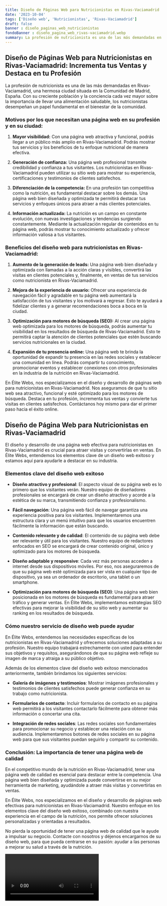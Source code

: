 ```yaml
---
title: Diseño de Páginas Web para Nutricionistas en Rivas-Vaciamadrid
date: '2023-10-04'
tags: ['Diseño web', 'Nutricionistas', 'Rivas-Vaciamadrid']
draft: false
banner : diseño_paginas_web_nutricionistas
fondoBanner : diseño_pagina_web_rivas-vaciamadrid.webp
summary: La profesión de nutricionista es una de las más demandadas en RivasVaciamadrid, una hermosa ciudad situada en la Comunidad de Madrid, España. Con su creciente población y la conciencia cada vez mayor sobre la importancia de llevar una alimentación saludable, los nutricionistas desempeñan un papel fundamental en el bienestar de la comunidad.
---
```


## Diseño de Páginas Web para Nutricionistas en Rivas-Vaciamadrid: Incrementa tus Ventas y Destaca en tu Profesión

La profesión de nutricionista es una de las más demandadas en Rivas-Vaciamadrid, una hermosa ciudad situada en la Comunidad de Madrid, España. Con su creciente población y la conciencia cada vez mayor sobre la importancia de llevar una alimentación saludable, los nutricionistas desempeñan un papel fundamental en el bienestar de la comunidad.

### Motivos por los que necesitan una página web en su profesión y en su ciudad:

1. **Mayor visibilidad:** Con una página web atractiva y funcional, podrás llegar a un público más amplio en Rivas-Vaciamadrid. Podrás mostrar tus servicios y los beneficios de tu enfoque nutricional de manera efectiva.

2. **Generación de confianza:** Una página web profesional transmite credibilidad y confianza a tus visitantes. Los nutricionistas en Rivas-Vaciamadrid pueden utilizar su sitio web para mostrar su experiencia, certificaciones y testimonios de clientes satisfechos.

3. **Diferenciación de la competencia:** En una profesión tan competitiva como la nutrición, es fundamental destacar sobre los demás. Una página web bien diseñada y optimizada te permitirá destacar tus servicios y enfoques únicos para atraer a más clientes potenciales.

4. **Información actualizada:** La nutrición es un campo en constante evolución, con nuevas investigaciones y tendencias surgiendo constantemente. Mediante la actualización regular de contenidos en tu página web, podrás mostrar tu conocimiento actualizado y ofrecer información valiosa a tus visitantes.

### Beneficios del diseño web para nutricionistas en Rivas-Vaciamadrid:

1. **Aumento de la generación de leads:** Una página web bien diseñada y optimizada con llamadas a la acción claras y visibles, convertirá las visitas en clientes potenciales y, finalmente, en ventas de tus servicios como nutricionista en Rivas-Vaciamadrid.

2. **Mejora de la experiencia de usuario:** Ofrecer una experiencia de navegación fácil y agradable en tu página web aumentará la satisfacción de tus visitantes y los motivará a regresar. Esto te ayudará a fidelizar clientes y a generar recomendaciones boca a boca en la ciudad.

3. **Optimización para motores de búsqueda (SEO):** Al crear una página web optimizada para los motores de búsqueda, podrás aumentar tu visibilidad en los resultados de búsqueda de Rivas-Vaciamadrid. Esto te permitirá captar la atención de clientes potenciales que estén buscando servicios nutricionales en la ciudad.

4. **Expansión de tu presencia online:** Una página web te brinda la oportunidad de expandir tu presencia en las redes sociales y establecer una comunidad en línea. Podrás compartir tu conocimiento, promocionar eventos y establecer conexiones con otros profesionales en la industria de la nutrición en Rivas-Vaciamadrid.

En Élite Webs, nos especializamos en el diseño y desarrollo de páginas web para nutricionistas en Rivas-Vaciamadrid. Nos aseguramos de que tu sitio web sea atractivo, funcional y esté optimizado para los motores de búsqueda. Destaca en tu profesión, incrementa tus ventas y convierte tus visitas en clientes satisfechos. Contáctanos hoy mismo para dar el primer paso hacia el éxito online.

<GifSeo />

<Cta />

## Diseño de Página Web para Nutricionistas en Rivas-Vaciamadrid

El diseño y desarrollo de una página web efectiva para nutricionistas en Rivas-Vaciamadrid es crucial para atraer visitas y convertirlas en ventas. En Élite Webs, entendemos los elementos clave de un diseño web exitoso y estamos aquí para ayudarle a destacar en su industria.

### Elementos clave del diseño web exitoso

- **Diseño atractivo y profesional**: El aspecto visual de su página web es lo primero que los visitantes verán. Nuestro equipo de diseñadores profesionales se encargará de crear un diseño atractivo y acorde a la estética de su marca, transmitiendo confianza y profesionalismo.

- **Fácil navegación**: Una página web fácil de navegar garantiza una experiencia positiva para los visitantes. Implementaremos una estructura clara y un menú intuitivo para que los usuarios encuentren fácilmente la información que están buscando.

- **Contenido relevante y de calidad**: El contenido de su página web debe ser relevante y útil para los visitantes. Nuestro equipo de redactores enfocados en SEO se encargará de crear contenido original, único y optimizado para los motores de búsqueda.

- **Diseño adaptable y responsive**: Cada vez más personas acceden a internet desde sus dispositivos móviles. Por eso, nos aseguraremos de que su página web esté optimizada para ser vista en cualquier tipo de dispositivo, ya sea un ordenador de escritorio, una tablet o un smartphone.

- **Optimización para motores de búsqueda (SEO)**: Una página web bien posicionada en los motores de búsqueda es fundamental para atraer tráfico y generar ventas. En Élite Webs, implementamos estrategias SEO efectivas para mejorar la visibilidad de su sitio web y aumentar su ranking en los resultados de búsqueda.

### Cómo nuestro servicio de diseño web puede ayudar

En Élite Webs, entendemos las necesidades específicas de los nutricionistas en Rivas-Vaciamadrid y ofrecemos soluciones adaptadas a su profesión. Nuestro equipo trabajará estrechamente con usted para entender sus objetivos y requisitos, asegurándonos de que su página web refleje su imagen de marca y atraiga a su público objetivo.

Además de los elementos clave del diseño web exitoso mencionados anteriormente, también brindamos los siguientes servicios:

- **Galería de imágenes y testimonios**: Mostrar imágenes profesionales y testimonios de clientes satisfechos puede generar confianza en su trabajo como nutricionista.

- **Formularios de contacto**: Incluir formularios de contacto en su página web permitirá a los visitantes contactarlo fácilmente para obtener más información o concertar una cita.

- **Integración de redes sociales**: Las redes sociales son fundamentales para promocionar su negocio y establecer una relación con su audiencia. Implementaremos botones de redes sociales en su página web para que sus visitantes puedan seguirlo y compartir su contenido.

### Conclusión: La importancia de tener una página web de calidad

En el competitivo mundo de la nutrición en Rivas-Vaciamadrid, tener una página web de calidad es esencial para destacar entre la competencia. Una página web bien diseñada y optimizada puede convertirse en su mejor herramienta de marketing, ayudándole a atraer más visitas y convertirlas en ventas.

En Élite Webs, nos especializamos en el diseño y desarrollo de páginas web efectivas para nutricionistas en Rivas-Vaciamadrid. Nuestro enfoque en los elementos clave del diseño web exitoso, combinado con nuestra experiencia en el campo de la nutrición, nos permite ofrecer soluciones personalizadas y orientadas a resultados.

No pierda la oportunidad de tener una página web de calidad que le ayude a impulsar su negocio. Contacte con nosotros y déjenos encargarnos de su diseño web, para que pueda centrarse en su pasión: ayudar a las personas a mejorar su salud a través de la nutrición.

<Video />

<CtaBot job='Nutricionistas' city='Rivas-Vaciamadrid'/>

<Gmaps query='Rivas-Vaciamadrid+españa+maps' />